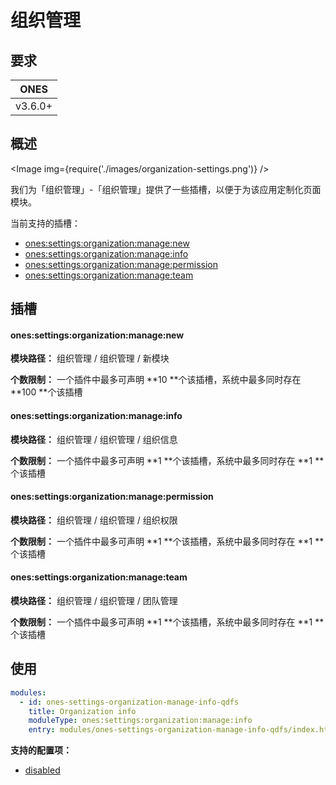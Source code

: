 
# 组织管理

## 要求

|  ONES   |
| :-----: |
| v3.6.0+ |

## 概述

<Image img={require('./images/organization-settings.png')} />

我们为「组织管理」-「组织管理」提供了一些插槽，以便于为该应用定制化页面模块。

当前支持的插槽：

- [ones:settings:organization:manage:new](#onessettingsorganizationmanagenew)
- [ones:settings:organization:manage:info](#onessettingsorganizationmanageinfo)
- [ones:settings:organization:manage:permission](#onessettingsorganizationmanagepermission)
- [ones:settings:organization:manage:team](#onessettingsorganizationmanageteam)

## 插槽

#### ones:settings:organization:manage:new

**模块路径：** 组织管理 / 组织管理 / 新模块

**个数限制：** 一个插件中最多可声明 **10 **个该插槽，系统中最多同时存在 **100 **个该插槽

#### ones:settings:organization:manage:info

**模块路径：** 组织管理 / 组织管理 / 组织信息

**个数限制：** 一个插件中最多可声明 **1 **个该插槽，系统中最多同时存在 **1 **个该插槽

#### ones:settings:organization:manage:permission

**模块路径：** 组织管理 / 组织管理 / 组织权限

**个数限制：** 一个插件中最多可声明 **1 **个该插槽，系统中最多同时存在 **1 **个该插槽

#### ones:settings:organization:manage:team

**模块路径：** 组织管理 / 组织管理 / 团队管理

**个数限制：** 一个插件中最多可声明 **1 **个该插槽，系统中最多同时存在 **1 **个该插槽

## 使用

```yaml
modules:
  - id: ones-settings-organization-manage-info-qdfs
    title: Organization info
    moduleType: ones:settings:organization:manage:info
    entry: modules/ones-settings-organization-manage-info-qdfs/index.html
```

**支持的配置项：**

- [disabled](../../../../../reference/config/plugin.yaml#disabled)
